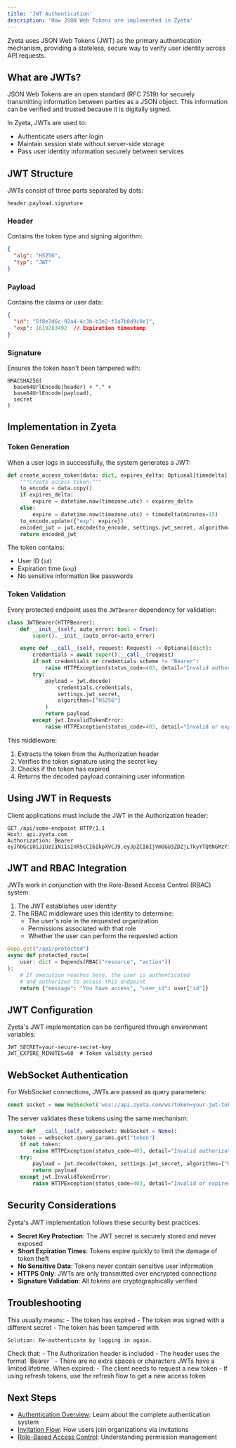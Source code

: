 ```yaml
---
title: 'JWT Authentication'
description: 'How JSON Web Tokens are implemented in Zyeta'
---
```


Zyeta uses JSON Web Tokens (JWT) as the primary authentication mechanism, providing a stateless, secure way to verify user identity across API requests.

## What are JWTs?

JSON Web Tokens are an open standard (RFC 7519) for securely transmitting information between parties as a JSON object. This information can be verified and trusted because it is digitally signed.

In Zyeta, JWTs are used to:
- Authenticate users after login
- Maintain session state without server-side storage
- Pass user identity information securely between services

## JWT Structure

JWTs consist of three parts separated by dots:

```
header.payload.signature
```

### Header
Contains the token type and signing algorithm:

```json
{
  "alg": "HS256",
  "typ": "JWT"
}
```

### Payload
Contains the claims or user data:

```json
{
  "id": "5f8e7d6c-92a4-4c3b-b3e2-f1a7b8d9c0e1",
  "exp": 1619283492  // Expiration timestamp
}
```

### Signature
Ensures the token hasn't been tampered with:

```
HMACSHA256(
  base64UrlEncode(header) + "." +
  base64UrlEncode(payload),
  secret
)
```

## Implementation in Zyeta

### Token Generation

When a user logs in successfully, the system generates a JWT:

```python
def create_access_token(data: dict, expires_delta: Optional[timedelta] = None) -> str:
    """Create access token."""
    to_encode = data.copy()
    if expires_delta:
        expire = datetime.now(timezone.utc) + expires_delta
    else:
        expire = datetime.now(timezone.utc) + timedelta(minutes=15)
    to_encode.update({"exp": expire})
    encoded_jwt = jwt.encode(to_encode, settings.jwt_secret, algorithm="HS256")
    return encoded_jwt
```

The token contains:
- User ID (`id`)
- Expiration time (`exp`)
- No sensitive information like passwords

### Token Validation

Every protected endpoint uses the `JWTBearer` dependency for validation:

```python
class JWTBearer(HTTPBearer):
    def __init__(self, auto_error: bool = True):
        super().__init__(auto_error=auto_error)

    async def __call__(self, request: Request) -> Optional[dict]:
        credentials = await super().__call__(request)
        if not credentials or credentials.scheme != "Bearer":
            raise HTTPException(status_code=403, detail="Invalid authorization")
        try:
            payload = jwt.decode(
                credentials.credentials, 
                settings.jwt_secret, 
                algorithms=["HS256"]
            )
            return payload
        except jwt.InvalidTokenError:
            raise HTTPException(status_code=403, detail="Invalid or expired token")
```

This middleware:
1. Extracts the token from the Authorization header
2. Verifies the token signature using the secret key
3. Checks if the token has expired
4. Returns the decoded payload containing user information

## Using JWT in Requests

Client applications must include the JWT in the Authorization header:

```http
GET /api/some-endpoint HTTP/1.1
Host: api.zyeta.com
Authorization: Bearer eyJhbGciOiJIUzI1NiIsInR5cCI6IkpXVCJ9.eyJpZCI6IjVmOGU3ZDZjLTkyYTQtNGMzYi1iM2UyLWYxYTdiOGQ5YzBlMSIsImV4cCI6MTYxOTI4MzQ5Mn0.8Kq1MseugX_dnLAT4ZPwTN7wxpY7zLBVyWiYw2ki8a0
```

## JWT and RBAC Integration

JWTs work in conjunction with the Role-Based Access Control (RBAC) system:

1. The JWT establishes user identity
2. The RBAC middleware uses this identity to determine:
   - The user's role in the requested organization
   - Permissions associated with that role
   - Whether the user can perform the requested action

```python
@app.get("/api/protected")
async def protected_route(
    user: dict = Depends(RBAC("resource", "action"))
):
    # If execution reaches here, the user is authenticated
    # and authorized to access this endpoint
    return {"message": "You have access", "user_id": user["id"]}
```

## JWT Configuration

Zyeta's JWT implementation can be configured through environment variables:

```env
JWT_SECRET=your-secure-secret-key
JWT_EXPIRE_MINUTES=60  # Token validity period
```

## WebSocket Authentication

For WebSocket connections, JWTs are passed as query parameters:

```javascript
const socket = new WebSocket('wss://api.zyeta.com/ws?token=your-jwt-token');
```

The server validates these tokens using the same mechanism:

```python
async def __call__(self, websocket: WebSocket = None):
    token = websocket.query_params.get("token")
    if not token:
        raise HTTPException(status_code=403, detail="Invalid authorization")
    try:
        payload = jwt.decode(token, settings.jwt_secret, algorithms=["HS256"])
        return payload
    except jwt.InvalidTokenError:
        raise HTTPException(status_code=403, detail="Invalid or expired token")
```

## Security Considerations

Zyeta's JWT implementation follows these security best practices:

- **Secret Key Protection**: The JWT secret is securely stored and never exposed
- **Short Expiration Times**: Tokens expire quickly to limit the damage of token theft
- **No Sensitive Data**: Tokens never contain sensitive user information
- **HTTPS Only**: JWTs are only transmitted over encrypted connections
- **Signature Validation**: All tokens are cryptographically verified

## Troubleshooting

<AccordionGroup>
  <Accordion title="Invalid Token Error">
    This usually means:
    - The token has expired
    - The token was signed with a different secret
    - The token has been tampered with
    
    Solution: Re-authenticate by logging in again.
  </Accordion>
  
  <Accordion title="Missing Authentication">
    Check that:
    - The Authorization header is included
    - The header uses the format `Bearer <token>`
    - There are no extra spaces or characters
  </Accordion>
  
  <Accordion title="Token Expired">
    JWTs have a limited lifetime. When expired:
    - The client needs to request a new token
    - If using refresh tokens, use the refresh flow to get a new access token
  </Accordion>
</AccordionGroup>

## Next Steps

- [Authentication Overview](overview): Learn about the complete authentication system
- [Invitation Flow](invitation-flow): How users join organizations via invitations
- [Role-Based Access Control](rbac): Understanding permission management
